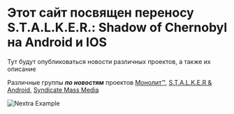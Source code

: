 
# Этот сайт посвящен переносу S.T.A.L.K.E.R.: Shadow of Chernobyl на Android и IOS

Тут будут опубликоваться новости различных проектов, а также их описание

Различные группы ***по новостям*** проектов [Монолит™](https://vk.com/monolit_2021), [S.T.A.L.K.E.R & Android](https://vk.com/stalker_android_news_reborn), [Syndicate Mass Media](https://vk.com/syndicate_06)

<Bleed>![Nextra Example](../public/demo.png)</Bleed>
